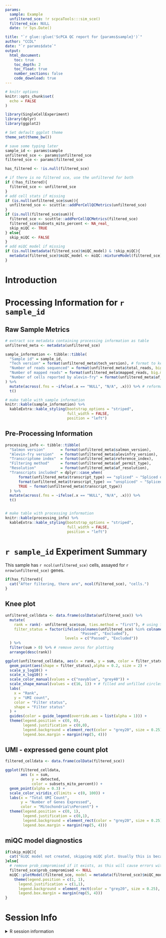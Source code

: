 ```yaml
---
params:
  sample: Example
  unfiltered_sce: !r scpcaTools:::sim_sce()
  filtered_sce: NULL
  date: !r Sys.Date()

title: "`r glue::glue('ScPCA QC report for {params$sample}')`"
author: "CCDL"
date: "`r params$date`"
output: 
  html_document:
    toc: true
    toc_depth: 2
    toc_float: true
    number_sections: false
    code_download: true
---
```


```r
# knitr options
knitr::opts_chunk$set(
  echo = FALSE
)

library(SingleCellExperiment)
library(dplyr)
library(ggplot2)

# Set default ggplot theme
theme_set(theme_bw())
```

```r
# save some typing later
sample_id <- params$sample
unfiltered_sce <- params$unfiltered_sce
filtered_sce <- params$filtered_sce

has_filtered <- !is.null(filtered_sce)

# if there is no filtered sce, use the unfiltered for both
if (!has_filtered){
  filtered_sce <- unfiltered_sce
}
# add cell stats if missing
if (is.null(unfiltered_sce$sum)){
  unfiltered_sce <- scuttle::addPerCellQCMetrics(unfiltered_sce)
}
if (is.null(filtered_sce$sum)){
  filtered_sce <- scuttle::addPerCellQCMetrics(filtered_sce)
  filtered_sce$subsets_mito_percent <- NA_real_
  skip_miQC <- TRUE
} else{
  skip_miQC <- FALSE
}
# add miQC model if missing
if (is.null(metadata(filtered_sce)$miQC_model) & !skip_miQC){
  metadata(filtered_sce)$miQC_model <- miQC::mixtureModel(filtered_sce)
}
```

# Introduction

# Processing Information for `r sample_id`

## Raw Sample Metrics

```r
# extract sce metadata containing processing information as table
unfiltered_meta <- metadata(unfiltered_sce) 

sample_information <- tibble::tibble(
  "Sample id" = sample_id,
  "Tech version" = format(unfiltered_meta$tech_version), # format to keep nulls
  "Number of reads sequenced" = format(unfiltered_meta$total_reads, big.mark = ',', scientific = FALSE),
  "Number of mapped reads" = format(unfiltered_meta$mapped_reads, big.mark = ',', scientific = FALSE),
  "Number of cells reported by alevin-fry" = format(unfiltered_meta$af_num_cells, big.mark = ',', scientific = FALSE)
) %>%
  mutate(across(.fns = ~ifelse(.x == "NULL", "N/A", .x))) %>% # reformat nulls
  t()

# make table with sample information
knitr::kable(sample_information) %>%
  kableExtra::kable_styling(bootstrap_options = "striped",
                            full_width = FALSE,
                            position = "left")
```

## Pre-Processing Information

```r
processing_info <- tibble::tibble(
  "Salmon version"       = format(unfiltered_meta$salmon_version),
  "Alevin-fry version"   = format(unfiltered_meta$alevinfry_version),
  "Transcriptome index"  = format(unfiltered_meta$reference_index),
  "Filtering method"     = format(unfiltered_meta$af_permit_type),
  "Resolution"           = format(unfiltered_meta$af_resolution), 
  "Transcripts included" = dplyr::case_when(
      format(unfiltered_meta$transcript_type) == "spliced" ~ "Spliced only",
      format(unfiltered_meta$transcript_type) == "unspliced" ~ "Spliced and unspliced",
      TRUE ~ format(unfiltered_meta$transcript_type))
  ) %>%
  mutate(across(.fns = ~ifelse(.x == "NULL", "N/A", .x))) %>%
  t()


# make table with processing information
knitr::kable(processing_info) %>%
  kableExtra::kable_styling(bootstrap_options = "striped",
                            full_width = FALSE,
                            position = "left")
```

# `r sample_id` Experiment Summary 

This sample has `r ncol(unfiltered_sce)` cells, assayed for `r nrow(unfiltered_sce)` genes.

```r
if(has_filtered){
  cat("After filtering, there are", ncol(filtered_sce), "cells.")
}
```

## Knee plot
```r
unfiltered_celldata <- data.frame(colData(unfiltered_sce)) %>%
  mutate(
    rank = rank(- unfiltered_sce$sum, ties.method = "first"), # using full spec for clarity 
    filter_status = factor(ifelse(colnames(unfiltered_sce) %in% colnames(filtered_sce),
                                  "Passed", "Excluded"),
                           levels = c("Passed", "Excluded"))
  ) %>%
  filter(sum > 0) %>% # remove zeros for plotting
  arrange(desc(rank))

ggplot(unfiltered_celldata, aes(x = rank, y = sum, color = filter_status))+
  geom_point(aes(shape = filter_status),alpha = 0.2, size = 2) +
  scale_y_log10() +
  scale_x_log10() + 
  scale_color_manual(values = c("navyblue", "grey40")) + 
  scale_shape_manual(values = c(16, 1)) + # filled and unfilled circles
  labs(
    x = "Rank", 
    y = "UMI count",
    color = "Filter status",
    shape = "Filter status"
  ) + 
  guides(color = guide_legend(override.aes = list(alpha = 1))) + 
  theme(legend.position = c(0, 0),
        legend.justification = c(0,0),
        legend.background = element_rect(color = "grey20", size = 0.25),
        legend.box.margin = margin(rep(5, 4)))
```


## UMI - expressed gene count plot

```r
filtered_celldata <- data.frame(colData(filtered_sce)) 

ggplot(filtered_celldata, 
       aes (x = sum,
            y = detected, 
            color = subsets_mito_percent)) +
  geom_point(alpha = 0.3) +
  scale_color_viridis_c(limits = c(0, 100)) + 
  labs(x = "Total UMI Count",
       y = "Number of Genes Expressed",
       color = "Mitochondrial\nPercent") + 
  theme(legend.position = c(0, 1),
        legend.justification = c(0,1),
        legend.background = element_rect(color = "grey20", size = 0.25),
        legend.box.margin = margin(rep(5, 4)))
```

## miQC model diagnostics

```r
if(skip_miQC){
  cat("miQC model not created, skipping miQC plot. Usually this is because mitochondrial gene data was not available.")
}else{
  # remove prob_compromised if it exists, as this will cause errors with plotModel
  filtered_sce$prob_compromised <- NULL
  miQC::plotModel(filtered_sce, model = metadata(filtered_sce)$miQC_model) + 
    theme(legend.position = c(1, 1),
      legend.justification = c(1,1),
      legend.background = element_rect(color = "grey20", size = 0.25),
      legend.box.margin = margin(rep(5, 4)))
}
```


# Session Info
<details>
<summary>R session information</summary>
```r
sessioninfo::session_info()
```
</details>

